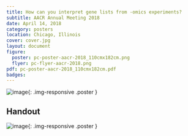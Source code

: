 ```yaml
---
title: How can you interpret gene lists from -omics experiments?
subtitle: AACR Annual Meeting 2018
date: April 14, 2018
category: posters
location: Chicago, Illinois
cover: cover.jpg
layout: document
figure: 
  poster: pc-poster-aacr-2018_110cmx182cm.png
  flyer: pc-flyer-aacr-2018.png
pdf: pc-poster-aacr-2018_110cmx182cm.pdf
badges:
---
```


 ![image]({{ site.baseurl }}/{{ site.media_root }}{{ page.id }}/{{ page.figure.poster }}){: .img-responsive .poster }

## Handout
 ![image]({{ site.baseurl }}/{{ site.media_root }}{{ page.id }}/{{ page.figure.flyer }}){: .img-responsive .poster }
